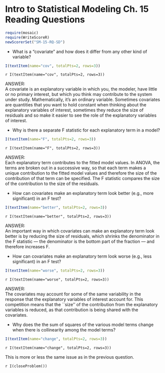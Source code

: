 Intro to Statistical Modeling Ch. 15 Reading Questions
========================================================
```r
require(mosaic)
require(WriteScoreR)
newScorerSet("SM-15-RQ-SD")
```

* What is a "covariate" and how does it differ from any other kind of variable?
```r
I(textItem(name="cov", totalPts=2, rows=3))
```
 `r I(textItem(name="cov", totalPts=2, rows=3))`

<aside>
ANSWER:    
A covariate is an explanatory variable in which you, the modeler, have little or no primary interest, but which you think may contribute to the system under study. Mathematically, it's an ordinary variable. Sometimes covariates are quantities that you want to hold constant when thinking about the explanatory variables of interest, sometimes they reduce the size of residuals and so make it easier to see the role of the explanatory variables of interest.
</aside>

* Why is there a separate F statistic for each explanatory term in a model?
```r
I(textItem(name="F", totalPts=2, rows=3))
```
 `r I(textItem(name="F", totalPts=2, rows=3))`

<aside>
ANSWER:   
Each explanatory term contributes to the fitted model values.  In ANOVA, the terms are broken out in a successive way, so that each term makes a unique contribution to the fitted model values and therefore the size of the contribution of that term can be specified.  The F statistic compares the size of the contribution to the size of the residuals.
</aside>

* How can covariates make an explanatory term look better (e.g., more significant) in an F test? 
```r
I(textItem(name="better", totalPts=2, rows=3))
```
 `r I(textItem(name="better", totalPts=2, rows=3))`

<aside>
ANSWER:    
An important way in which covariates can make an explanatory term look better is by reducing the size of residuals, which shrinks the denominator in the F statistic --- the denominator is the bottom part of the fraction --- and therefore increases F.
</aside>

* How can covariates make an explanatory term look worse (e.g., less significant) in an F test? 
```r
I(textItem(name="worse", totalPts=2, rows=3))
```
 `r I(textItem(name="worse", totalPts=2, rows=3))`

<aside>
ANSWER:    
The covariates may account for some of the same variability in the response that the explanatory variables of interest account for.  This competition means that the ``size'' of the contribution from the explanatory variables is reduced, as that contribution is being shared with the covariates.
</aside>

* Why does the the sum of squares of the various model terms change when there is collinearity among the model terms? 
```r
I(textItem(name="change", totalPts=2, rows=3))
```
 `r I(textItem(name="change", totalPts=2, rows=3))`

<aside>
This is more or less the same issue as in the previous question.
</aside>

`r I(closeProblem())`